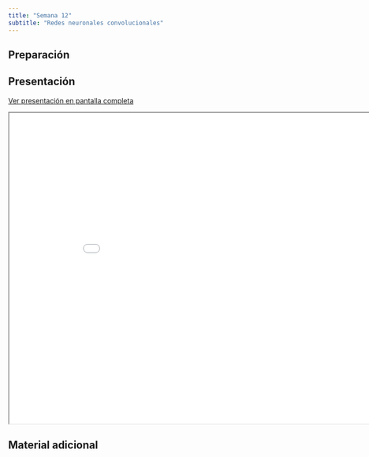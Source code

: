 ```yaml
---
title: "Semana 12"
subtitle: "Redes neuronales convolucionales"
---
```


## Preparación



## Presentación

[Ver presentación en pantalla completa](../slides/lec_week12.html)

```{=html}
<iframe class="slide-deck" src="../slides/lec_week12.html" height="630" width="900"></iframe>
```

## Material adicional